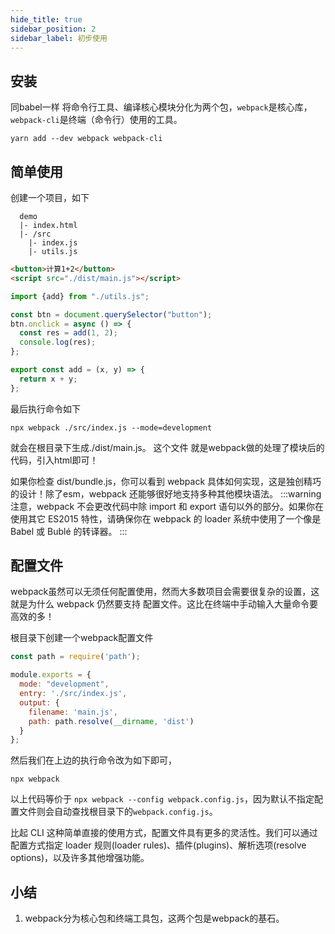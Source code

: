 ```yaml
---
hide_title: true
sidebar_position: 2
sidebar_label: 初步使用
---
```




## 安装
同babel一样 将命令行工具、编译核心模块分化为两个包，`webpack`是核心库，`webpack-cli`是终端（命令行）使用的工具。
```shell
yarn add --dev webpack webpack-cli
```


## 简单使用
创建一个项目，如下
```
  demo
  |- index.html
  |- /src
    |- index.js
    |- utils.js
```

<Tabs>
<TabItem value="index.html" label="index.html">

```html
<button>计算1+2</button>
<script src="./dist/main.js"></script>
```

</TabItem>
<TabItem value="index.js" label="index.js">

```js
import {add} from "./utils.js";

const btn = document.querySelector("button");
btn.onclick = async () => {
  const res = add(1, 2);
  console.log(res);
};
```

</TabItem>
<TabItem value="utils.js" label="utils.js">

```js
export const add = (x, y) => {
  return x + y;
};
```

</TabItem>
</Tabs>

最后执行命令如下
```shell
npx webpack ./src/index.js --mode=development
```
就会在根目录下生成./dist/main.js。 这个文件 就是webpack做的处理了模块后的代码，引入html即可！

如果你检查 dist/bundle.js，你可以看到 webpack 具体如何实现，这是独创精巧的设计！除了esm，webpack 还能够很好地支持多种其他模块语法。
:::warning
注意，webpack 不会更改代码中除 import 和 export 语句以外的部分。如果你在使用其它 ES2015 特性，请确保你在 webpack 的 loader 系统中使用了一个像是 Babel 或 Bublé 的转译器。
:::

## 配置文件
webpack虽然可以无须任何配置使用，然而大多数项目会需要很复杂的设置，这就是为什么 webpack 仍然要支持 配置文件。这比在终端中手动输入大量命令要高效的多！

根目录下创建一个webpack配置文件
```js title="webpack.config.js"
const path = require('path');

module.exports = {
  mode: "development",
  entry: './src/index.js',
  output: {
    filename: 'main.js',
    path: path.resolve(__dirname, 'dist')
  }
};
```
然后我们在上边的执行命令改为如下即可，
```shell
npx webpack
```
以上代码等价于 `npx webpack --config webpack.config.js`，因为默认不指定配置文件则会自动查找根目录下的`webpack.config.js`。

比起 CLI 这种简单直接的使用方式，配置文件具有更多的灵活性。我们可以通过配置方式指定 loader 规则(loader rules)、插件(plugins)、解析选项(resolve options)，以及许多其他增强功能。

## 小结
1. webpack分为核心包和终端工具包，这两个包是webpack的基石。
